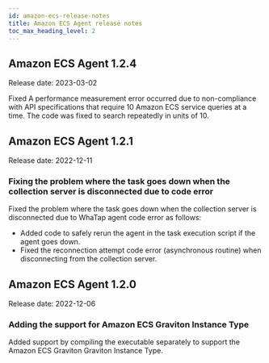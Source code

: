 ```yaml
---
id: amazon-ecs-release-notes
title: Amazon ECS Agent release notes
toc_max_heading_level: 2
---
```



## Amazon ECS Agent 1.2.4

Release date: 2023-03-02

<Status>Fixed</Status> A performance measurement error occurred due to non-compliance with API specifications that require 10 Amazon ECS service queries at a time. The code was fixed to search repeatedly in units of 10.

## Amazon ECS Agent 1.2.1

Release date: 2022-12-11

### Fixing the problem where the task goes down when the collection server is disconnected due to code error

Fixed the problem where the task goes down when the collection server is disconnected due to WhaTap agent code error as follows: 

-   Added code to safely rerun the agent in the task execution script if the agent goes down.
-   Fixed the reconnection attempt code error (asynchronous routine) when disconnecting from the collection server.

## Amazon ECS Agent 1.2.0

Release date: 2022-12-06

### Adding the support for Amazon ECS Graviton Instance Type

Added support by compiling the executable separately to support the Amazon ECS Graviton Graviton Instance Type.
